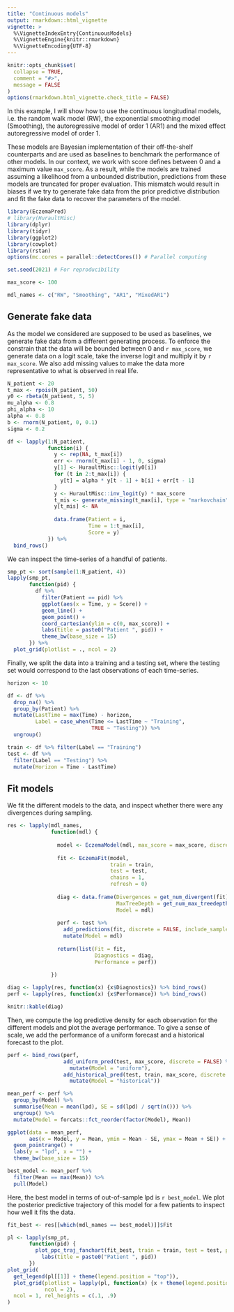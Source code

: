 ```yaml
---
title: "Continuous models"
output: rmarkdown::html_vignette
vignette: >
  %\VignetteIndexEntry{ContinuousModels}
  %\VignetteEngine{knitr::rmarkdown}
  %\VignetteEncoding{UTF-8}
---
```


```r
knitr::opts_chunk$set(
  collapse = TRUE,
  comment = "#>",
  message = FALSE
)
options(rmarkdown.html_vignette.check_title = FALSE)
```

In this example, I will show how to use the continuous longitudinal models, i.e. the random walk model (RW), the exponential smoothing model (Smoothing), the autoregressive model of order 1 (AR1) and the mixed effect autoregressive model of order 1.

These models are Bayesian implementation of their off-the-shelf counterparts and are used as baselines to benchmark the performance of other models.
In our context, we work with score defines between 0 and a maximum value `max_score`.
As a result, while the models are trained assuming a likelihood from a unbounded distribution, predictions from these models are truncated for proper evaluation.
This mismatch would result in biases if we try to generate fake data from the prior predictive distribution and fit the fake data to recover the parameters of the model.

```r
library(EczemaPred)
# library(HuraultMisc)
library(dplyr)
library(tidyr)
library(ggplot2)
library(cowplot)
library(rstan)
options(mc.cores = parallel::detectCores()) # Parallel computing

set.seed(2021) # For reproducibility

max_score <- 100

mdl_names <- c("RW", "Smoothing", "AR1", "MixedAR1")
```

## Generate fake data

As the model we considered are supposed to be used as baselines, we generate fake data from a different generating process.
To enforce the constrain that the data will be bounded between 0 and `r max_score`, we generate data on a logit scale, take the inverse logit and multiply it by `r max_score`.
We also add missing values to make the data more representative to what is observed in real life.

```r
N_patient <- 20
t_max <- rpois(N_patient, 50)
y0 <- rbeta(N_patient, 5, 5)
mu_alpha <- 0.8
phi_alpha <- 10
alpha <- 0.8
b <- rnorm(N_patient, 0, 0.1)
sigma <- 0.2

df <- lapply(1:N_patient,
             function(i) {
               y <- rep(NA, t_max[i])
               err <- rnorm(t_max[i] - 1, 0, sigma)
               y[1] <- HuraultMisc::logit(y0[i])
               for (t in 2:t_max[i]) {
                 y[t] = alpha * y[t - 1] + b[i] + err[t - 1]
               }
               y <- HuraultMisc::inv_logit(y) * max_score
               t_mis <- generate_missing(t_max[i], type = "markovchain", p_mis = 0.2, p_obs_obs = 0.8)
               y[t_mis] <- NA
               
               data.frame(Patient = i,
                          Time = 1:t_max[i],
                          Score = y)
             }) %>%
  bind_rows()
```

We can inspect the time-series of a handful of patients.

```r
smp_pt <- sort(sample(1:N_patient, 4))
lapply(smp_pt,
       function(pid) {
         df %>%
           filter(Patient == pid) %>%
           ggplot(aes(x = Time, y = Score)) +
           geom_line() +
           geom_point() +
           coord_cartesian(ylim = c(0, max_score)) +
           labs(title = paste0("Patient ", pid)) +
           theme_bw(base_size = 15)
       }) %>%
  plot_grid(plotlist = ., ncol = 2)
```

Finally, we split the data into a training and a testing set, where the testing set would correspond to the last observations of each time-series.

```r
horizon <- 10

df <- df %>%
  drop_na() %>%
  group_by(Patient) %>%
  mutate(LastTime = max(Time) - horizon,
         Label = case_when(Time <= LastTime ~ "Training",
                           TRUE ~ "Testing")) %>%
  ungroup()

train <- df %>% filter(Label == "Training")
test <- df %>%
  filter(Label == "Testing") %>%
  mutate(Horizon = Time - LastTime)
```

## Fit models

We fit the different models to the data, and inspect whether there were any divergences during sampling.

```r
res <- lapply(mdl_names,
              function(mdl) {
                
                model <- EczemaModel(mdl, max_score = max_score, discrete = FALSE)
                
                fit <- EczemaFit(model,
                                 train = train,
                                 test = test,
                                 chains = 1,
                                 refresh = 0)
                
                diag <- data.frame(Divergences = get_num_divergent(fit),
                                   MaxTreeDepth = get_num_max_treedepth(fit),
                                   Model = mdl)
                
                perf <- test %>%
                  add_predictions(fit, discrete = FALSE, include_samples = FALSE) %>%
                  mutate(Model = mdl)
                
                return(list(Fit = fit,
                            Diagnostics = diag,
                            Performance = perf))
                
              })

diag <- lapply(res, function(x) {x$Diagnostics}) %>% bind_rows()
perf <- lapply(res, function(x) {x$Performance}) %>% bind_rows()

knitr::kable(diag)
```

Then, we compute the log predictive density for each observation for the different models and plot the average performance.
To give a sense of scale, we add the performance of a uniform forecast and a historical forecast to the plot.

```r
perf <- bind_rows(perf,
                  add_uniform_pred(test, max_score, discrete = FALSE) %>%
                    mutate(Model = "uniform"),
                  add_historical_pred(test, train, max_score, discrete = FALSE) %>%
                    mutate(Model = "historical"))

mean_perf <- perf %>%
  group_by(Model) %>%
  summarise(Mean = mean(lpd), SE = sd(lpd) / sqrt(n())) %>%
  ungroup() %>%
  mutate(Model = forcats::fct_reorder(factor(Model), Mean))

ggplot(data = mean_perf,
       aes(x = Model, y = Mean, ymin = Mean - SE, ymax = Mean + SE)) +
  geom_pointrange() +
  labs(y = "lpd", x = "") +
  theme_bw(base_size = 15)

best_model <- mean_perf %>%
  filter(Mean == max(Mean)) %>%
  pull(Model)
```

Here, the best model in terms of out-of-sample lpd is `r best_model`.
We plot the posterior predictive trajectory of this model for a few patients to inspect how well it fits the data.

```r
fit_best <- res[[which(mdl_names == best_model)]]$Fit

pl <- lapply(smp_pt,
       function(pid) {
         plot_ppc_traj_fanchart(fit_best, train = train, test = test, patient_id = pid, max_score = max_score) +
           labs(title = paste0("Patient ", pid))
       })
plot_grid(
  get_legend(pl[[1]] + theme(legend.position = "top")),
  plot_grid(plotlist = lapply(pl, function(x) {x + theme(legend.position = "none")}),
            ncol = 2),
  ncol = 1, rel_heights = c(.1, .9)
)
```
